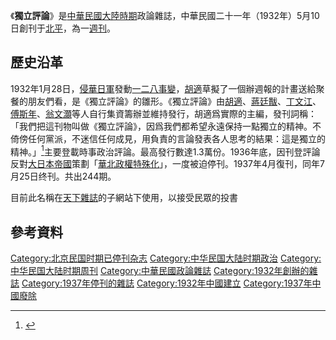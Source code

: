 {{Refimprove|time=2014-07-15T18:02:25+00:00}}

《'''獨立評論'''》是[[中華民國大陸時期|中華民國大陸時期]]政論雜誌，中華民國二十一年（1932年）5月10日創刊于[[北平|北平]]，為一[[週刊|週刊]]。

==歷史沿革==
1932年1月28日，[[侵華日軍|侵華日軍]]發動[[一二八事變|一二八事變]]，[[胡適|胡適]]草擬了一個辦週報的計畫送給聚餐的朋友們看，是《獨立評論》的雛形。《獨立評論》由[[胡適|胡適]]、[[蔣廷黻|蔣廷黻]]、[[丁文江|丁文江]]、[[傅斯年|傅斯年]]、[[翁文灝|翁文灝]]等人自行集資籌辦並維持發行，胡適爲實際的主編，發刊詞稱：「我們把這刊物叫做《獨立評論》，因爲我們都希望永遠保持一點獨立的精神。不倚傍任何黨派，不迷信任何成見，用負責的言論發表各人思考的結果：這是獨立的精神。」<ref>{{Cite web | url=http://cul.qq.com/a/20130411/000077.htm | title=《獨立評論》：他們曾用那樣自由語調談論中國 | author=孫魁 | publisher=《晨報周刊》第265期 | date=2013-04-10 | accessdate=2017-03-26 | archive-date=2019-06-26 | archive-url=https://web.archive.org/web/20190626160158/https://cul.qq.com/a/20130411/000077.htm | dead-url=no }}</ref>主要登載時事政治評論。最高發行數達1.3萬份。1936年底，因刊登評論反對[[大日本帝國|大日本帝國]]策劃「[[華北五省自治|華北政權特殊化]]」，一度被迫停刊。1937年4月復刊，同年7月25日终刊。共出244期。

目前此名稱在[[天下雜誌|天下雜誌]]的子網站下使用，以接受民眾的投書

==參考資料==
{{reflist}}

[[Category:北京民国时期已停刊杂志|Category:北京民国时期已停刊杂志]]
[[Category:中华民国大陆时期政治|Category:中华民国大陆时期政治]]
[[Category:中华民国大陆时期周刊|Category:中华民国大陆时期周刊]]
[[Category:中華民國政論雜誌|Category:中華民國政論雜誌]]
[[Category:1932年創辦的雜誌|Category:1932年創辦的雜誌]]
[[Category:1937年停刊的雜誌|Category:1937年停刊的雜誌]]
[[Category:1932年中國建立|Category:1932年中國建立]]
[[Category:1937年中國廢除|Category:1937年中國廢除]]